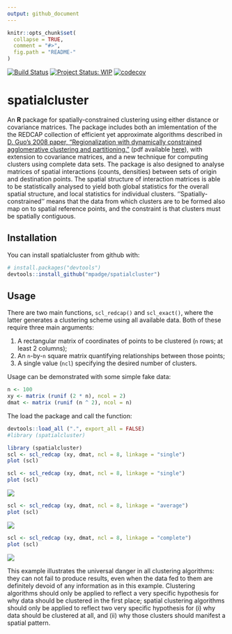 ```yaml
---
output: github_document
---
```


<!-- README.md is generated from README.Rmd. Please edit that file -->

```r
knitr::opts_chunk$set(
  collapse = TRUE,
  comment = "#>",
  fig.path = "README-"
)
```

[![Build Status](https://travis-ci.org/mpadge/spatialcluster.svg)](https://travis-ci.org/mpadge/spatialcluster) 
[![Project Status: WIP](http://www.repostatus.org/badges/latest/wip.svg)](http://www.repostatus.org/#wip)
[![codecov](https://codecov.io/gh/mpadge/spatialcluster/branch/master/graph/badge.svg)](https://codecov.io/gh/mpadge/spatialcluster)

# spatialcluster

An **R** package for spatially-constrained clustering using either distance or
covariance matrices. The package includes both an imlementation of the the
REDCAP collection of efficient yet approximate algorithms described in [D. Guo's
2008 paper, "Regionalization with dynamically constrained agglomerative
clustering and
partitioning."](https://www.tandfonline.com/doi/abs/10.1080/13658810701674970)
(pdf available
[here](https://pdfs.semanticscholar.org/ead1/7df8aaa1aed0e433b3ae1ec1ec5c7e785b2b.pdf)),
with extension to covariance matrices, and a new technique for computing
clusters using complete data sets. The package is also designed to analyse
matrices of spatial interactions (counts, densities) between sets of origin and
destination points. The spatial structure of interaction matrices is able to be
statistically analysed to yield both global statistics for the overall spatial
structure, and local statistics for individual clusters.
''Spatially-constrained'' means that the data from which clusters are to be
formed also map on to spatial reference points, and the constraint is that
clusters must be spatially contiguous.


## Installation

You can install spatialcluster from github with:

```r
# install.packages("devtools")
devtools::install_github("mpadge/spatialcluster")
```

## Usage

There are two main functions, `scl_redcap()` and `scl_exact()`, where the latter
generates a clustering scheme using all available data. Both of these require
three main arguments:

1. A rectangular matrix of coordinates of points to be clustered (`n` rows; at
   least 2 columns);
2. An `n`-by-`n` square matrix quantifying relationships between those points;
3. A single value (`ncl`) specifying the desired number of clusters.

Usage can be demonstrated with some simple fake data:
```r
n <- 100
xy <- matrix (runif (2 * n), ncol = 2)
dmat <- matrix (runif (n ^ 2), ncol = n)
```
The load the package and call the function:
```r
devtools::load_all (".", export_all = FALSE)
#library (spatialcluster)
```
```r
library (spatialcluster)
scl <- scl_redcap (xy, dmat, ncl = 8, linkage = "single")
plot (scl)
```
```r
scl <- scl_redcap (xy, dmat, ncl = 8, linkage = "single")
plot (scl)
```
![](docs/figs/README-plot-single-1.png)
```r
scl <- scl_redcap (xy, dmat, ncl = 8, linkage = "average")
plot (scl)
```
![](docs/figs/README-plot-average-1.png)
```r
scl <- scl_redcap (xy, dmat, ncl = 8, linkage = "complete")
plot (scl)
```
![](docs/figs/README-plot-complete-1.png)

This example illustrates the universal danger in all clustering algorithms: they
can not fail to produce results, even when the data fed to them are definitely
devoid of any information as in this example. Clustering algorithms should only
be applied to reflect a very specific hypothesis for why data should be
clustered in the first place; spatial clustering algorithms should only be
applied to reflect two very specific hypothesis for (i) why data should be
clustered at all, and  (ii) why those clusters should manifest a spatial
pattern.
